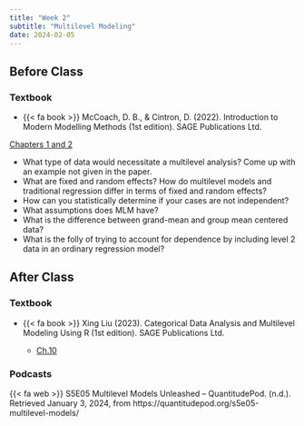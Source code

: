 ```yaml
---
title: "Week 2"
subtitle: "Multilevel Modeling"
date: 2024-02-05
---
```


## Before Class

### Textbook

- {{< fa book >}} McCoach, D. B., & Cintron, D. (2022). Introduction to Modern Modelling Methods (1st edition). SAGE Publications Ltd.

[Chapters 1 and 2](/readings/MLM/MLM_12.pdf)

  - What type of data would necessitate a multilevel analysis? Come up with an example not given in the paper.
  - What are fixed and random effects? How do multilevel models and traditional regression differ in terms of fixed and random effects?
  - How can you statistically determine if your cases are not independent?
  - What assumptions does MLM have?
  - What is the difference between grand-mean and group mean centered data?
  - What is the folly of trying to account for dependence by including level 2 data in an ordinary regression model?

## After Class

### Textbook 

- {{< fa book >}} Xing Liu (2023). Categorical Data Analysis and Multilevel Modeling Using R (1st edition). SAGE Publications Ltd.

    - [Ch.10](/readings/MLM/mlm_inr.pdf)

### Podcasts

{{< fa web >}} S5E05 Multilevel Models Unleashed – QuantitudePod. (n.d.). Retrieved January 3, 2024, from https://quantitudepod.org/s5e05-multilevel-models/

